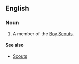 {{also|boy scout}}
==English==

===Noun===
{{en-noun|sg=[[boy|Boy]] [[Scout]]}}

# A member of the [[w:Boy Scouts|Boy Scouts]].

====See also====
*[[Scouts]]